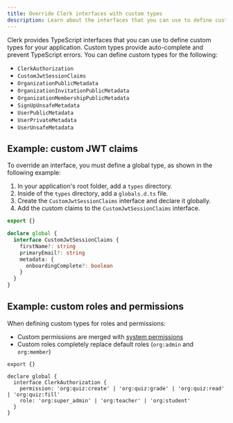 ```yaml
---
title: Override Clerk interfaces with custom types
description: Learn about the interfaces that you can use to define custom types for your application.
---
```


Clerk provides TypeScript interfaces that you can use to define custom types for your application. Custom types provide auto-complete and prevent TypeScript errors. You can define custom types for the following:

- `ClerkAuthorization`
- `CustomJwtSessionClaims`
- `OrganizationPublicMetadata`
- `OrganizationInvitationPublicMetadata`
- `OrganizationMembershipPublicMetadata`
- `SignUpUnsafeMetadata`
- `UserPublicMetadata`
- `UserPrivateMetadata`
- `UserUnsafeMetadata`

## Example: custom JWT claims

To override an interface, you must define a global type, as shown in the following example:

1. In your application's root folder, add a `types` directory.
1. Inside of the `types` directory, add a `globals.d.ts` file.
1. Create the `CustomJwtSessionClaims` interface and declare it globally.
1. Add the custom claims to the `CustomJwtSessionClaims` interface.

```ts {{ filename: 'types/globals.d.ts' }}
export {}

declare global {
  interface CustomJwtSessionClaims {
    firstName?: string
    primaryEmail?: string
    metadata: {
      onboardingComplete?: boolean
    }
  }
}
```

## Example: custom roles and permissions

When defining custom types for roles and permissions:

- Custom permissions are merged with [system permissions](/docs/guides/organizations/control-access/roles-and-permissions#system-permissions)
- Custom roles completely replace default roles (`org:admin` and `org:member`)

```tsx {{ filename: 'types/globals.d.ts' }}
export {}

declare global {
  interface ClerkAuthorization {
    permission: 'org:quiz:create' | 'org:quiz:grade' | 'org:quiz:read' | 'org:quiz:fill'
    role: 'org:super_admin' | 'org:teacher' | 'org:student'
  }
}
```
